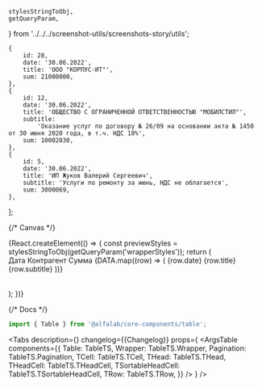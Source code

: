 

    stylesStringToObj,
    getQueryParam,
} from '../../../screenshot-utils/screenshots-story/utils';

<Meta title='Components/Table' component={Table} id='Table' />

    {
        id: 28,
        date: '30.06.2022',
        title: 'ООО "КОРПУС-ИТ"',
        sum: 21000000,
    },
    {
        id: 12,
        date: '30.06.2022',
        title: 'ОБЩЕСТВО С ОГРАНИЧЕННОЙ ОТВЕТСТВЕННОСТЬЮ "МОБИЛСТИЛ"',
        subtitle:
            'Оказание услуг по договору № 26/09 на основании акта № 1450 от 30 июня 2020 года, в т.ч. НДС 18%',
        sum: 10002030,
    },
    {
        id: 5,
        date: '30.06.2022',
        title: 'ИП Жуков Валерий Сергеевич',
        subtitle: 'Услуги по ремонту за июнь, НДС не облагается',
        sum: 3000069,
    },
];

{/* Canvas */}

<Story name='Table'>
    {React.createElement(() => {
        const previewStyles = stylesStringToObj(getQueryParam('wrapperStyles'));
        return (
            <div style={{ backgroundColor: previewStyles.backgroundColor }}>
                <div style={previewStyles}>
                    <Table compactHorizontal={boolean('compact horizontal')}>
                        <Table.THead>
                            <Table.THeadCell width='122px' id='date' title='Дата'>
                                Дата
                            </Table.THeadCell>
                            <Table.THeadCell id='title' title='Контрагент'>
                                Контрагент
                            </Table.THeadCell>
                            <Table.THeadCell width='186px' id='sum' title='Сумма' textAlign='right'>
                                Сумма
                            </Table.THeadCell>
                        </Table.THead>
                        <Table.TBody>
                            {DATA.map((row) => (
                                <Table.TRow key={row.id}>
                                    <Table.TCell>
                                        <Typography.Text view='primary-small' tag='div'>
                                            {row.date}
                                        </Typography.Text>
                                    </Table.TCell>
                                    <Table.TCell>
                                        <Space size={2}>
                                            <Typography.Text view='primary-small' tag='div'>
                                                {row.title}
                                            </Typography.Text>
                                            <Typography.Text view='primary-small' color='secondary'>
                                                {row.subtitle}
                                            </Typography.Text>
                                        </Space>
                                    </Table.TCell>
                                    <Table.TCell>
                                        <Amount
                                            value={row.sum}
                                            currency='RUR'
                                            minority={100}
                                            view='withZeroMinorPart'
                                            bold='full'
                                            transparentMinor={true}
                                        />
                                    </Table.TCell>
                                </Table.TRow>
                            ))}
                        </Table.TBody>
                    </Table>
                </div>
            </div>
        );
    })}
</Story>

{/* Docs */}

<ComponentHeader
    name='Table'
    version={packageJson.version}
    package='@alfalab/core-components/table'
/>

```jsx
import { Table } from '@alfalab/core-components/table';
```

<Tabs
    description={<Description />}
    changelog={<Markdown>{Changelog}</Markdown>}
    props={
        <ArgsTable
            components={{
                Table: TableTS,
                Wrapper: TableTS.Wrapper,
                Pagination: TableTS.Pagination,
                TCell: TableTS.TCell,
                THead: TableTS.THead,
                THeadCell: TableTS.THeadCell,
                TSortableHeadCell: TableTS.TSortableHeadCell,
                TRow: TableTS.TRow,
            }}
        />
    }
/>
